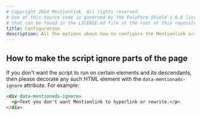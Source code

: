 ```yaml
---
# Copyright 2024 Mentionlink. All rights reserved.
# Use of this source code is governed by the PolyForm Shield 1.0.0 license
# that can be found in the LICENSE.md file at the root of this repository.
title: Configuration
description: All the options about how to configure the Mentionlink script.
---
```


## How to make the script ignore parts of the page

If you don't want the script to run on certain elements and its descendants, then please decorate any such HTML element with the `data-mentionads-ignore` attribute.  For example:

```html {1}
<div data-mentionads-ignore>
  <p>Text you don't want Mentionlink to hyperlink or rewrite.</p>
</div>
```